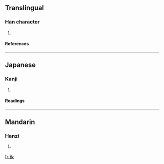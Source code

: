 ==Translingual==
===Han character===
{{Han char|rn=60|rad=彳|as=04|sn=7|four=2724<sub>7</sub>|canj=竹人弓竹水 (HONHE)}}
# {{defn|Han|sort=彳04}}
====References====
{{Han ref|kx=0365.080|dkj=10047|dj=0685.030|hdz=20814.050|uh=5F76|ud=24438|bh=CAD5|bd=51925}}
----
==Japanese==
===Kanji===
{{ja-kanji|grade=|rs=彳04}}
# {{defn|Japanese}} 
====Readings====
{{ja-readings|on=[[きゅう]] (kyū), [[こう]] (kō)|kun=}}
----
==Mandarin==
===Hanzi===
{{cmn-hanzi|pin=[[jí]] ([[ji2]])|wg=chi<sup>2</sup>}}
# {{defn|Mandarin}}

[[fr:彶]]